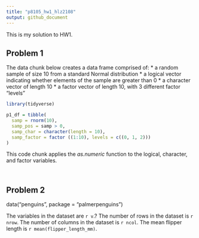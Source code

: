 ```yaml
---
title: "p8105_hw1_hlz2108"
output: github_document
---
```


This is my solution to HW1.

## Problem 1
The data chunk below creates a data frame comprised of:
* a random sample of size 10 from a standard Normal distribution
* a logical vector indicating whether elements of the sample are greater than 0
* a character vector of length 10
* a factor vector of length 10, with 3 different factor “levels”
```r
library(tidyverse)

p1_df = tibble(
  samp = rnorm(10),
  samp_pos = samp > 0,
  samp_char = character(length = 10),
  samp_factor = factor ((1:10), levels = c((0, 1, 2)))
)
```


This code chunk applies the _as.numeric_ function to the logical, character, and factor variables.
```r

```


```r


```

## Problem 2
data("penguins", package = "palmerpenguins")

The variables in the dataset are `r v`.?
The number of rows in the dataset is `r nrow`.
The number of columns in the dataset is `r ncol`.
The mean flipper length is `r mean(flipper_length_mm)`.

